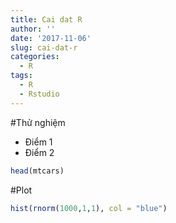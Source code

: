 ```yaml
---
title: Cai dat R
author: ''
date: '2017-11-06'
slug: cai-dat-r
categories:
  - R
tags:
  - R
  - Rstudio
---
```


#Thử nghiệm

- Điểm 1
- Điểm 2

```r
head(mtcars)
```

#Plot

```r
hist(rnorm(1000,1,1), col = "blue")
```

